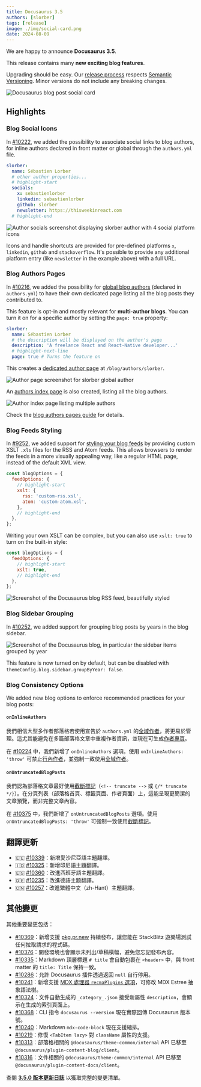 ```yaml
---
title: Docusaurus 3.5
authors: [slorber]
tags: [release]
image: ./img/social-card.png
date: 2024-08-09
---
```


We are happy to announce **Docusaurus 3.5**.

This release contains many **new exciting blog features**.

Upgrading should be easy. Our [release process](/community/release-process) respects [Semantic Versioning](https://semver.org/). Minor versions do not include any breaking changes.

![Docusaurus blog post social card](./img/social-card.png)

## Highlights

### Blog Social Icons

In [#10222](https://github.com/facebook/docusaurus/pull/10222), we added the possibility to associate social links to blog authors, for inline authors declared in front matter or global through the `authors.yml` file.

```yml title="blog/authors.yml"
slorber:
  name: Sébastien Lorber
  # other author properties...
  # highlight-start
  socials:
    x: sebastienlorber
    linkedin: sebastienlorber
    github: slorber
    newsletter: https://thisweekinreact.com
  # highlight-end
```

![Author socials screenshot displaying `slorber` author with 4 social platform icons](./img/author-socials.png)

Icons and handle shortcuts are provided for pre-defined platforms `x`, `linkedin`, `github` and `stackoverflow`. It's possible to provide any additional platform entry (like `newsletter` in the example above) with a full URL.

### Blog Authors Pages

In [#10216](https://github.com/facebook/docusaurus/pull/10216), we added the possibility for [global blog authors](/docs/blog#global-authors) (declared in `authors.yml`) to have their own dedicated page listing all the blog posts they contributed to.

This feature is opt-in and mostly relevant for **multi-author blogs**. You can turn it on for a specific author by setting the `page: true` property:

```yml title="blog/authors.yml"
slorber:
  name: Sébastien Lorber
  # the description will be displayed on the author's page
  description: 'A freelance React and React-Native developer...'
  # highlight-next-line
  page: true # Turns the feature on
```

This creates a [dedicated author page](/blog/authors/slorber) at `/blog/authors/slorber`.

![Author page screenshot for `slorber` global author](./img/author-page.png)

An [authors index page](/blog/authors) is also created, listing all the blog authors.

![Author index page listing multiple authors](./img/author-index.png)

Check the [blog authors pages guide](/docs/blog#authors-pages) for details.

### Blog Feeds Styling

In [#9252](https://github.com/facebook/docusaurus/pull/9252), we added support for [styling your blog feeds](https://darekkay.com/blog/rss-styling/) by providing custom XSLT `.xls` files for the RSS and Atom feeds. This allows browsers to render the feeds in a more visually appealing way, like a regular HTML page, instead of the default XML view.

```js title="website/docusaurus.config.js"
const blogOptions = {
  feedOptions: {
    // highlight-start
    xslt: {
      rss: 'custom-rss.xsl',
      atom: 'custom-atom.xsl',
    },
    // highlight-end
  },
};
```

Writing your own XSLT can be complex, but you can also use `xslt: true` to turn on the built-in style:

```js title="website/docusaurus.config.js"
const blogOptions = {
  feedOptions: {
    // highlight-start
    xslt: true,
    // highlight-end
  },
};
```

![Screenshot of the Docusaurus blog RSS feed, beautifully styled](./img/blog-feed-xslt.png)

### Blog Sidebar Grouping

In [#10252](https://github.com/facebook/docusaurus/pull/10252), we added support for grouping blog posts by years in the blog sidebar.

![Screenshot of the Docusaurus blog, in particular the sidebar items grouped by year](./img/blog-sidebar-years.png)

This feature is now turned on by default, but can be disabled with `themeConfig.blog.sidebar.groupByYear: false`.

### Blog Consistency Options

We added new blog options to enforce recommended practices for your blog posts:

#### `onInlineAuthors`

我們相信大型多作者部落格若使用宣告於 `authors.yml` 的[全域作者](/docs/blog#global-authors)，將更易於管理。這尤其能避免在多篇部落格文章中重複作者資訊，並現在可生成[作者專頁](/docs/blog#authors-pages)。

在 [#10224](https://github.com/facebook/docusaurus/pull/10224) 中，我們新增了 `onInlineAuthors` 選項。使用 `onInlineAuthors: 'throw'` 可禁止[行內作者](/docs/blog#inline-authors)，並強制一致使用[全域作者](/docs/blog#global-authors)。

#### `onUntruncatedBlogPosts`

我們認為部落格文章最好使用[截斷標記](/docs/blog#blog-list)（`<!-- truncate -->` 或 `{/* truncate */}`）。在分頁列表（部落格首頁、標籤頁面、作者頁面）上，這能呈現更簡潔的文章預覽，而非完整文章內容。

在 [#10375](https://github.com/facebook/docusaurus/pull/10375) 中，我們新增了 `onUntruncatedBlogPosts` 選項。使用 `onUntruncatedBlogPosts: 'throw'` 可強制一致使用[截斷標記](/docs/blog#blog-list)。

## 翻譯更新

- 🇪🇪 [#10339](https://github.com/facebook/docusaurus/pull/10339)：新增愛沙尼亞語主題翻譯。
- 🇮🇩 [#10325](https://github.com/facebook/docusaurus/pull/10325)：新增印尼語主題翻譯。
- 🇪🇸 [#10360](https://github.com/facebook/docusaurus/pull/10360)：改進西班牙語主題翻譯。
- 🇩🇪 [#10235](https://github.com/facebook/docusaurus/pull/10235)：改進德語主題翻譯。
- 🇨🇳 [#10257](https://github.com/facebook/docusaurus/pull/10257)：改進繁體中文（zh-Hant）主題翻譯。

## 其他變更

其他重要變更包括：

- [#10369](https://github.com/facebook/docusaurus/pull/10369)：新增支援 [pkg.pr.new](https://pkg.pr.new) 持續發布，讓您能在 StackBlitz 遊樂場測試任何拉取請求的程式碼。
- [#10376](https://github.com/facebook/docusaurus/pull/10376)：開發環境也會顯示未列出/草稿橫幅，避免您忘記發布內容。
- [#10335](https://github.com/facebook/docusaurus/pull/10335)：Markdown 頂層標題 `# title` 會自動包裹在 `<header>` 中，與 front matter 的 `title: Title` 保持一致。
- [#10286](https://github.com/facebook/docusaurus/pull/10286)：允許 Docusaurus 插件透過返回 `null` 自行停用。
- [#10241](https://github.com/facebook/docusaurus/pull/10241)：新增支援 [MDX 處理器 `recmaPlugins` 選項](https://mdxjs.com/packages/mdx/#processoroptions)，可修改 MDX Estree 抽象語法樹。
- [#10324](https://github.com/facebook/docusaurus/pull/10324)：文件自動生成的 `_category_.json` 接受新屬性 `description`，會顯示在生成的索引頁面上。
- [#10368](https://github.com/facebook/docusaurus/pull/10368)：CLI 指令 `docusaurus --version` 現在實際回傳 Docusaurus 版本號。
- [#10240](https://github.com/facebook/docusaurus/pull/10240)：Markdown `mdx-code-block` 現在支援縮排。
- [#10219](https://github.com/facebook/docusaurus/pull/10219)：修復 `<TabItem lazy>` 對 `className` 屬性的支援。
- [#10313](https://github.com/facebook/docusaurus/pull/10313)：部落格相關的 `@docusaurus/theme-common/internal` API 已移至 `@docusaurus/plugin-content-blog/client`。
- [#10316](https://github.com/facebook/docusaurus/pull/10316)：文件相關的 `@docusaurus/theme-common/internal` API 已移至 `@docusaurus/plugin-content-docs/client`。

查閱 **[3.5.0 版本更新日誌](/changelog/3.5.0)** 以獲取完整的變更清單。